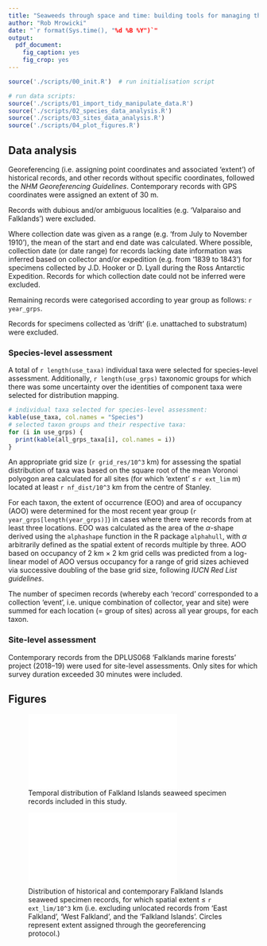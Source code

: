 ```yaml
---
title: "Seaweeds through space and time: building tools for managing the Falkland Islands' unique coastal biodiversity"
author: "Rob Mrowicki"
date: "`r format(Sys.time(), "%d %B %Y")`"
output:
  pdf_document:
    fig_caption: yes
    fig_crop: yes
---
```


```r
source('./scripts/00_init.R')  # run initialisation script
```

```r
# run data scripts:
source('./scripts/01_import_tidy_manipulate_data.R')
source('./scripts/02_species_data_analysis.R')
source('./scripts/03_sites_data_analysis.R')
source('./scripts/04_plot_figures.R')
```


## Data analysis

Georeferencing (i.e. assigning point coordinates and associated 'extent') of historical records, and other records without specific coordinates, followed the _NHM Georeferencing Guidelines_. Contemporary records with GPS coordinates were assigned an extent of 30 m.

Records with dubious and/or ambiguous localities (e.g. 'Valparaiso and Falklands') were excluded.

Where collection date was given as a range (e.g. 'from July to November 1910'), the mean of the start and end date was calculated. Where possible, collection date (or date range) for records lacking date information was inferred based on collector and/or expedition (e.g. from '1839 to 1843') for specimens collected by J.D. Hooker or D. Lyall during the Ross Antarctic Expedition. Records for which collection date could not be inferred were excluded.

Remaining records were categorised according to year group as follows: `r year_grps`.

Records for specimens collected as 'drift' (i.e. unattached to substratum) were excluded.


### Species-level assessment

A total of `r length(use_taxa)` individual taxa were selected for species-level assessment. Additionally, `r length(use_grps)` taxonomic groups for which there was some uncertainty over the identities of component taxa were selected for distribution mapping.

```r
# individual taxa selected for species-level assessment:
kable(use_taxa, col.names = "Species")
# selected taxon groups and their respective taxa:
for (i in use_grps) {
  print(kable(all_grps_taxa[i], col.names = i))
}
```

An appropriate grid size (`r grid_res/10^3` km) for assessing the spatial distribution of taxa was based on the square root of the mean Voronoi polyogon area calculated for all sites (for which 'extent' $\leq$ `r ext_lim` m) located at least `r nf_dist/10^3` km from the centre of Stanley.

For each taxon, the extent of occurrence (EOO) and area of occupancy (AOO) were determined for the most recent year group (`r year_grps[length(year_grps)]`) in cases where there were records from at least three locations. EOO was calculated as the area of the $\alpha$-shape derived using the `alphashape` function in the R package `alphahull`, with $\alpha$ arbitrarily defined as the spatial extent of records multiple by three. AOO based on occupancy of 2 km $\times$ 2 km grid cells was predicted from a log-linear model of AOO versus occupancy for a range of grid sizes achieved via successive doubling of the base grid size, following _IUCN Red List guidelines_.

The number of specimen records (whereby each 'record' corresponded to a collection 'event', i.e. unique combination of collector, year and site) were summed for each location (= group of sites) across all year groups, for each taxon.


### Site-level assessment

Contemporary records from the DPLUS068 'Falklands marine forests' project (2018--19) were used for site-level assessments. Only sites for which survey duration exceeded 30 minutes were included.


## Figures

![Temporal distribution of Falkland Islands seaweed specimen records included in this study.](./figures/histogram.pdf)

![Distribution of historical and contemporary Falkland Islands seaweed specimen records, for which spatial extent $\leq$ `r ext_lim/10^3` km (i.e. excluding unlocated records from 'East Falkland', 'West Falkland', and the 'Falkland Islands'. Circles represent extent assigned through the georeferencing protocol.)](./figures/coords_map.pdf)
